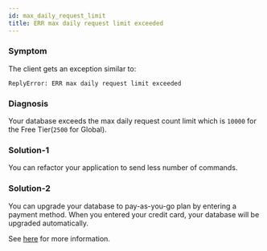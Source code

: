 ```yaml
---
id: max_daily_request_limit
title: ERR max daily request limit exceeded
---
```


### Symptom
The client gets an exception similar to:
```
ReplyError: ERR max daily request limit exceeded
```

### Diagnosis
Your database exceeds the max daily request count limit which is `10000` for the Free Tier(`2500` for Global).

### Solution-1
You can refactor your application to send less number of commands.

### Solution-2
You can upgrade your database to pay-as-you-go plan by entering a payment method. When you entered your credit card, your database will be upgraded automatically. 

See [here](https://docs.upstash.com/howto/upgradedatabase) for more information.
